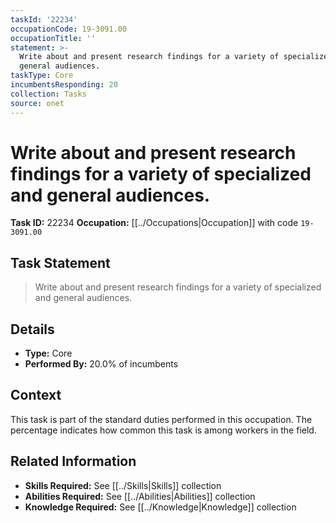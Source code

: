 ```yaml
---
taskId: '22234'
occupationCode: 19-3091.00
occupationTitle: ''
statement: >-
  Write about and present research findings for a variety of specialized and
  general audiences.
taskType: Core
incumbentsResponding: 20
collection: Tasks
source: onet
---
```

# Write about and present research findings for a variety of specialized and general audiences.

**Task ID:** 22234
**Occupation:** [[../Occupations|Occupation]] with code `19-3091.00`

## Task Statement

> Write about and present research findings for a variety of specialized and general audiences.

## Details

- **Type:** Core
- **Performed By:** 20.0% of incumbents

## Context

This task is part of the standard duties performed in this occupation. The percentage indicates how common this task is among workers in the field.

## Related Information

- **Skills Required:** See [[../Skills|Skills]] collection
- **Abilities Required:** See [[../Abilities|Abilities]] collection
- **Knowledge Required:** See [[../Knowledge|Knowledge]] collection
